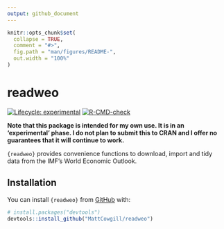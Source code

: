 ```yaml
---
output: github_document
---
```


<!-- README.md is generated from README.Rmd. Please edit that file -->

```r
knitr::opts_chunk$set(
  collapse = TRUE,
  comment = "#>",
  fig.path = "man/figures/README-",
  out.width = "100%"
)
```

# readweo

<!-- badges: start -->
[![Lifecycle: experimental](https://img.shields.io/badge/lifecycle-experimental-orange.svg)](https://lifecycle.r-lib.org/articles/stages.html#experimental)
[![R-CMD-check](https://github.com/MattCowgill/readweo/actions/workflows/R-CMD-check.yaml/badge.svg)](https://github.com/MattCowgill/readweo/actions/workflows/R-CMD-check.yaml)
<!-- badges: end -->

**Note that this package is intended for my own use. It is in an 'experimental' phase. I do not plan to submit this to CRAN and I offer no guarantees that it will continue to work.**

`{readweo}` provides convenience functions to download, import and tidy data from the IMF's World Economic Outlook. 

## Installation

You can install `{readweo}` from [GitHub](https://github.com/) with:

``` r
# install.packages("devtools")
devtools::install_github("MattCowgill/readweo")
```

